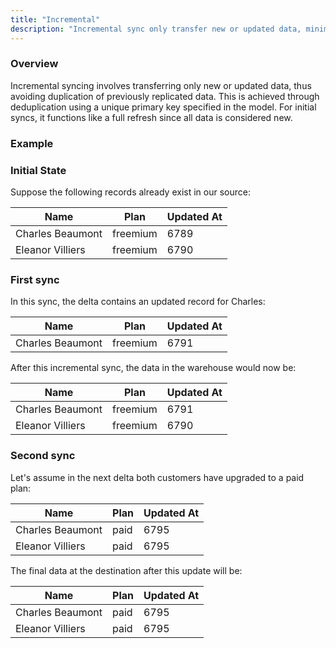 ```yaml
---
title: "Incremental"
description: "Incremental sync only transfer new or updated data, minimizing data transfer"
---
```


### Overview

Incremental syncing involves transferring only new or updated data, thus avoiding duplication of previously replicated data. This is achieved through deduplication using a unique primary key specified in the model. For initial syncs, it functions like a full refresh since all data is considered new.

### Example

### Initial State

Suppose the following records already exist in our source:

| Name             | Plan     | Updated At |
| ---------------- | -------- | ---------- |
| Charles Beaumont | freemium | 6789       |
| Eleanor Villiers | freemium | 6790       |

### First sync

In this sync, the delta contains an updated record for Charles:

| Name             | Plan     | Updated At |
| ---------------- | -------- | ---------- |
| Charles Beaumont | freemium | 6791       |

After this incremental sync, the data in the warehouse would now be:

| Name             | Plan     | Updated At |
| ---------------- | -------- | ---------- |
| Charles Beaumont | freemium | 6791       |
| Eleanor Villiers | freemium | 6790       |

### Second sync

Let's assume in the next delta both customers have upgraded to a paid plan:

| Name             | Plan | Updated At |
| ---------------- | ---- | ---------- |
| Charles Beaumont | paid | 6795       |
| Eleanor Villiers | paid | 6795       |

The final data at the destination after this update will be:

| Name             | Plan | Updated At |
| ---------------- | ---- | ---------- |
| Charles Beaumont | paid | 6795       |
| Eleanor Villiers | paid | 6795       |
